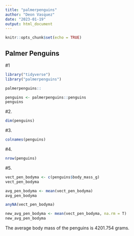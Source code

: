 ```yaml
---
title: "palmerpenguins"
author: "Deon Vasquez"
date: "2023-01-19"
output: html_document
---
```


```r
knitr::opts_chunk$set(echo = TRUE)
```

## Palmer Penguins

#1
```r
library("tidyverse")
library("palmerpenguins")
```

```r
palmerpenguins::

```
```r
penguins <- palmerpenguins::penguins
penguins
```
#2.
```r
dim(penguins)
```

#3.
```r
colnames(penguins)
```

#4.
```r
nrow(penguins)
```

#5.
```r
vect_pen_bodyma <- c(penguins$body_mass_g)
vect_pen_bodyma
```

```r
avg_pen_bodyma <- mean(vect_pen_bodyma)
avg_pen_bodyma
```

```r
anyNA(vect_pen_bodyma)
```

```r
new_avg_pen_bodyma <- mean(vect_pen_bodyma, na.rm = T)
new_avg_pen_bodyma
```

The average body mass of the penguins is 4201.754 grams. 
